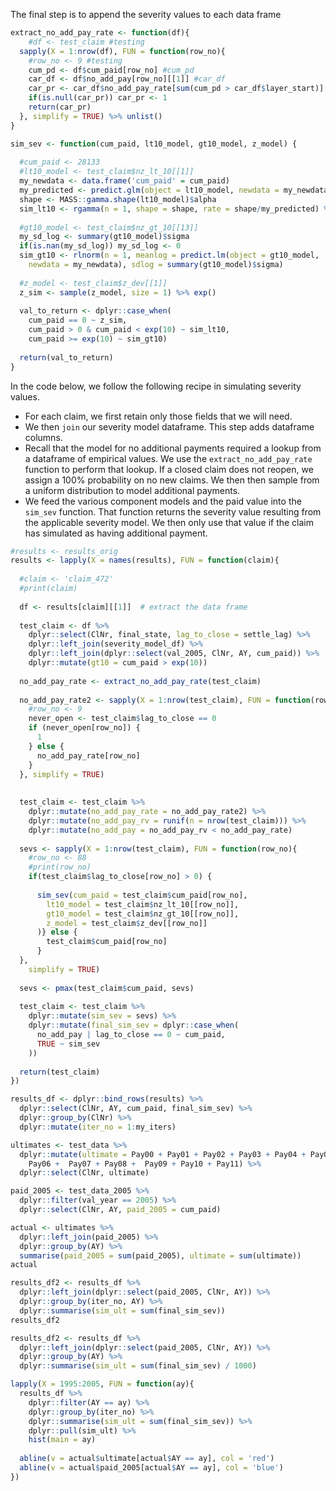 The final step is to append the severity values to each data frame


```r
extract_no_add_pay_rate <- function(df){
    #df <- test_claim #testing
  sapply(X = 1:nrow(df), FUN = function(row_no){
    #row_no <- 9 #testing
    cum_pd <- df$cum_paid[row_no] #cum_pd
    car_df <- df$no_add_pay[row_no][[1]] #car_df
    car_pr <- car_df$no_add_pay_rate[sum(cum_pd > car_df$layer_start)]
    if(is.null(car_pr)) car_pr <- 1
    return(car_pr)
  }, simplify = TRUE) %>% unlist()
}

sim_sev <- function(cum_paid, lt10_model, gt10_model, z_model) {
  
  #cum_paid <- 28133
  #lt10_model <- test_claim$nz_lt_10[[1]]
  my_newdata <- data.frame('cum_paid' = cum_paid)
  my_predicted <- predict.glm(object = lt10_model, newdata = my_newdata)
  shape <- MASS::gamma.shape(lt10_model)$alpha
  sim_lt10 <- rgamma(n = 1, shape = shape, rate = shape/my_predicted) %>% exp()
  
  #gt10_model <- test_claim$nz_gt_10[[13]]
  my_sd_log <- summary(gt10_model)$sigma
  if(is.nan(my_sd_log)) my_sd_log <- 0
  sim_gt10 <- rlnorm(n = 1, meanlog = predict.lm(object = gt10_model, 
    newdata = my_newdata), sdlog = summary(gt10_model)$sigma)
  
  #z_model <- test_claim$z_dev[[1]]
  z_sim <- sample(z_model, size = 1) %>% exp()
  
  val_to_return <- dplyr::case_when(
    cum_paid == 0 ~ z_sim,
    cum_paid > 0 & cum_paid < exp(10) ~ sim_lt10,
    cum_paid >= exp(10) ~ sim_gt10)
  
  return(val_to_return)
}

```

In the code below, we follow the following recipe in simulating severity values.

* For each claim, we first retain only those fields that we will need.
* We then `join` our severity model dataframe. This step adds dataframe columns.
* Recall that the model for no additional payments required a lookup from a dataframe of empirical values. We use the `extract_no_add_pay_rate` function to perform that lookup. If a closed claim does not reopen, we assign a 100% probability on no new claims. We then then sample from a uniform distribution to model additional payments.
* We feed the various component models and the paid value into the `sim_sev` function. That function returns the severity value resulting from the applicable severity model. We then only use that value if the claim has simulated as having additional payment.


```r
#results <- results_orig
results <- lapply(X = names(results), FUN = function(claim){
  
  #claim <- 'claim_472'
  #print(claim)
  
  df <- results[claim][[1]]  # extract the data frame
  
  test_claim <- df %>% 
    dplyr::select(ClNr, final_state, lag_to_close = settle_lag) %>% 
    dplyr::left_join(severity_model_df) %>% 
    dplyr::left_join(dplyr::select(val_2005, ClNr, AY, cum_paid)) %>% 
    dplyr::mutate(gt10 = cum_paid > exp(10))
  
  no_add_pay_rate <- extract_no_add_pay_rate(test_claim)
  
  no_add_pay_rate2 <- sapply(X = 1:nrow(test_claim), FUN = function(row_no){
    #row_no <- 9
    never_open <- test_claim$lag_to_close == 0
    if (never_open[row_no]) {
      1
    } else {
      no_add_pay_rate[row_no]
    }
  }, simplify = TRUE)
  
  
  test_claim <- test_claim %>% 
    dplyr::mutate(no_add_pay_rate = no_add_pay_rate2) %>% 
    dplyr::mutate(no_add_pay_rv = runif(n = nrow(test_claim))) %>% 
    dplyr::mutate(no_add_pay = no_add_pay_rv < no_add_pay_rate)
  
  sevs <- sapply(X = 1:nrow(test_claim), FUN = function(row_no){
    #row_no <- 88
    #print(row_no)
    if(test_claim$lag_to_close[row_no] > 0) {
      
      sim_sev(cum_paid = test_claim$cum_paid[row_no], 
        lt10_model = test_claim$nz_lt_10[[row_no]],
        gt10_model = test_claim$nz_gt_10[[row_no]], 
        z_model = test_claim$z_dev[[row_no]]
      )} else {
        test_claim$cum_paid[row_no]
      }
  }, 
    simplify = TRUE)
  
  sevs <- pmax(test_claim$cum_paid, sevs)
  
  test_claim <- test_claim %>% 
    dplyr::mutate(sim_sev = sevs) %>% 
    dplyr::mutate(final_sim_sev = dplyr::case_when(
      no_add_pay | lag_to_close == 0 ~ cum_paid,
      TRUE ~ sim_sev
    ))
  
  return(test_claim)
})

```  


```r
results_df <- dplyr::bind_rows(results) %>% 
  dplyr::select(ClNr, AY, cum_paid, final_sim_sev) %>% 
  dplyr::group_by(ClNr) %>% 
  dplyr::mutate(iter_no = 1:my_iters)
```


```r
ultimates <- test_data %>% 
  dplyr::mutate(ultimate = Pay00 + Pay01 + Pay02 + Pay03 + Pay04 + Pay05 +
    Pay06 +  Pay07 + Pay08 +  Pay09 + Pay10 + Pay11) %>% 
  dplyr::select(ClNr, ultimate) 

paid_2005 <- test_data_2005 %>% 
  dplyr::filter(val_year == 2005) %>% 
  dplyr::select(ClNr, AY, paid_2005 = cum_paid) 

actual <- ultimates %>% 
  dplyr::left_join(paid_2005) %>% 
  dplyr::group_by(AY) %>% 
  summarise(paid_2005 = sum(paid_2005), ultimate = sum(ultimate))
actual

```

```r
results_df2 <- results_df %>% 
  dplyr::left_join(dplyr::select(paid_2005, ClNr, AY)) %>% 
  dplyr::group_by(iter_no, AY) %>% 
  dplyr::summarise(sim_ult = sum(final_sim_sev))
results_df2

results_df2 <- results_df %>% 
  dplyr::left_join(dplyr::select(paid_2005, ClNr, AY)) %>% 
  dplyr::group_by(AY) %>% 
  dplyr::summarise(sim_ult = sum(final_sim_sev) / 1000)
```

```r
lapply(X = 1995:2005, FUN = function(ay){
  results_df %>% 
    dplyr::filter(AY == ay) %>% 
    dplyr::group_by(iter_no) %>% 
    dplyr::summarise(sim_ult = sum(final_sim_sev)) %>% 
    dplyr::pull(sim_ult) %>% 
    hist(main = ay)
  
  abline(v = actual$ultimate[actual$AY == ay], col = 'red')
  abline(v = actual$paid_2005[actual$AY == ay], col = 'blue')
})

```




